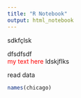 ```yaml
---
title: "R Notebook"
output: html_notebook
---
```

sdkfçlsk  

dfsdfsdf   
<span style="color:red">
my text here
</span>  ldskjflks

read data  


```r
names(chicago)

```


